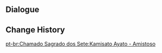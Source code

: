 {{Genius Invokation TCG Stage
|title        = Kamisato Ayato: Friendly
|type         = Friendly Fracas
|group        = Invitation Board
|character    = Kamisato Ayato
|requirement  = 1
|introduction = "Am I up for a game? Ha, such a proposal is too enticing to turn down."<br>Hint: Kamisato Ayato's deck revolves around Sword and Normal Attacks, enabling successive attacks to be unleashed with the aid of Weapon Cards.
|objective_1  = Achieve victory
|reward_1     = Kamisato Ayato*1
|objective_2  = Achieve victory within 6 Rounds
|reward_2     = Kyouka Fuushi*1
|objective_3  = Win with less than 2 characters defeated
|reward_3     = Kyouka Fuushi*1
|lineup       = Kamisato Ayato;Kamisato Ayaka;Bennett
|action       = Kyouka Fuushi;Kyouka Fuushi;Wine-Stained Tricorne;Wine-Stained Tricorne;Traveler's Handy Sword;Traveler's Handy Sword;Sacrificial Sword;Sacrificial Sword;Favonius Sword;Favonius Sword;Wagner;Wagner;Parametric Transformer;Parametric Transformer;Ellin;Ellin;Jueyun Guoba;Jueyun Guoba;Northern Smoked Chicken;Northern Smoked Chicken;Minty Meat Rolls;Minty Meat Rolls;Broken Rime's Echo;Broken Rime's Echo;Strategize;Strategize;Witch's Scorching Hat;Witch's Scorching Hat;Grand Narukami Shrine;Grand Narukami Shrine;
}}

==Dialogue==
{{Transclude|Genius Invokation TCG/Stage/Kamisato Ayato|Friendly Fracas}}

==Change History==
{{Change History|3.6}}

[[pt-br:Chamado Sagrado dos Sete:Kamisato Ayato - Amistoso]]